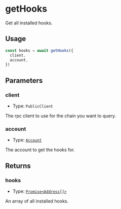 # getHooks

Get all installed hooks.

## Usage

```typescript copy
const hooks = await getHooks({
  client,
  account,
})
```

## Parameters

### client

- Type: `PublicClient`

The rpc client to use for the chain you want to query.

### account

- Type: [`Account`](/module-sdk/glossary/types.mdx#account)

The account to get the hooks for.

## Returns

### hooks

- Type: [`Promise<Address[]>`](https://viem.sh/docs/glossary/types#address)

An array of all installed hooks.
